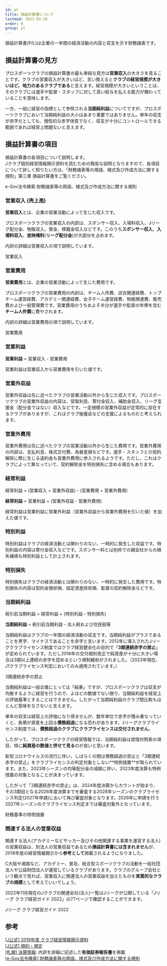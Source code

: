 ```yaml
---
id: pl
title: 損益計算書について
lastmod: 2023-03-26
order: 0
group: pl
---
```



損益計算書(P/L)は企業の一年間の経済活動の内容と収支を示す財務諸表です。

## 損益計算書の見方

プロスポーツクラブの損益計算書の最も単純な見方は**営業収入**の大きさを見ることです。クラブの営業収入が大きいほど、言い換えると**クラブの経営規模が大きいほど、地力のあるクラブである**と言えます。経営規模が大きいということは、そのクラブには選手や監督・スタッフに対して高い給与を払える能力が備わっていることを意味します。

一方、一般に経営の指標として参照される**当期純利益**についてですが、プロスポーツクラブにおいて当期純利益の大小はあまり重要ではありません。単年の収支が赤字だとしても、慢性的な赤字体質でなく、収支が十分にコントロールできる範囲であれば経営上問題ないと言えます。

## 損益計算書の項目

損益計算書の各項目について説明します。  
Jクラブ個別経営情報開示資料を読むための簡易な説明となりますので、各項目について詳しく知りたい方は、「財務諸表等の用語、様式及び作成方法に関する規則」第三章 損益計算書をご覧ください。

<PanelLink href="https://elaws.e-gov.go.jp/document?lawid=338M50000040059_20210924_503M60000002061">e-Gov法令検索 財務諸表等の用語、様式及び作成方法に関する規則</PanelLink>

<PLFigure />

### 営業収入 (売上高)

**営業収入**とは、企業の営業活動によって生じた収入です。

プロスポーツクラブの営業収入の内訳は、スポンサー収入、入場料収入、Jリーグ配分金、物販収入、賞金、移籍金収入などです。このうち**スポンサー収入**、**入場料収入**、**放映権料**(**リーグ配分金**)が大部分を占めます。

内訳の詳細は営業収入の項で説明しています。

<PanelLink href="/docs/revenue/">営業収入</PanelLink>

### 営業費用

**営業費用**とは、企業の営業活動によって生じた費用です。

プロスポーツクラブの営業費用の内訳は、チーム人件費、試合関連経費、トップチーム運営経費、アカデミー関連経費、女子チーム運営経費、物販関連費、販売費および一般管理費です。営業費用のうちおよそ半分が選手や監督の年俸を含む**チーム人件費**に費やされます。

内訳の詳細は営業費用の項で説明しています。

<PanelLink href="/docs/expense/">営業費用</PanelLink>

### 営業利益

<Alert severity="info">**営業利益** = 営業収入 - 営業費用</Alert>

営業利益は営業収入から営業費用を引いた値です。

### 営業外収益

営業外収益は先に述べたクラブの営業活動以外から生じた収入です。プロスポーツクラブの営業外収益の内容は、受取利息、寄付金収入、補助金収入、リーグ支援金（配分金ではない）収入などです。一定規模の営業外収益が定常的に存在するクラブがありますが、これはクラブ後援会などの支援によるものだと考えられます。

### 営業外費用

営業外費用は先に述べたクラブの営業活動以外から生じた費用です。営業外費用の内容は、支払利息、株式交付費、為替差損などです。選手・スタッフとの契約解除に際に生じる違約金も営業外費用に参入されるようです。ただし、これはクラブによって異なっていて、契約解除金を特別損失に含める場合もあります。

### 経常利益

<Alert severity="info">経常利益 = (営業収入 + 営業外収益) - (営業費用 + 営業外費用)</Alert>

<Alert severity="info">**経常利益** = 営業利益 + (営業外収益 - 営業外費用)</Alert>

経常利益は営業利益に営業外利益（営業外収益から営業外費用を引いた値）を加えた値です。

### 特別利益

特別利益はクラブの経済活動とは関わりのない、一時的に発生した収益です。特別利益の内容は寄付金収入などです。スポンサー料とは別枠での親会社からの損失補填も特別利益として計上されます。

### 特別損失

特別損失はクラブの経済活動とは関わりのない、一時的に発生した費用です。特別損失の内容は契約金償却損、固定資産除却損、監督の契約解除金などです。

### 当期純利益

<Alert severity="info">税引前当期利益 = 経常利益 + (特別利益 - 特別損失)</Alert>

<Alert severity="info">**当期純利益** = 税引前当期利益 - 法人税および住民税等</Alert>

当期純利益はクラブの一年間の経済活動の収支です。当期純利益がプラスであることを黒字、マイナスであることを赤字と言います。2012年に導入されたJリーグクラブライセンス制度ではクラブ経営健全化の目的で「**3期連続赤字の禁止**」が定められています。ただし2018年の交付規則改正で純資産が十分に大きい場合は3期以上連続の赤字を認めるという規制緩和がされました。（2023年現在、J1クラブライセンス判定においてのみ適用されています。）

<PanelLink href="/docs/license/pl/">3期連続赤字の禁止</PanelLink>

当期純利益は一般企業にとっては「結果」ですが、プロスポーツクラブは収支が均衡するように経営を行うので、よほどの数値でない限り、当期純利益を経営上の評価基準とすることはできません。したがって当期純利益のクラブ間比較もほとんど意味をなさないと言えます。

単年の収支は経営上の評価になり得ませんが、数年単位で赤字が積み重なっていくと、負債が資産を上回る**債務超過**になる恐れがあります。Jリーグクラブライセンス制度では、**債務超過のクラブにクラブライセンスは交付されません**。

したがって、プロスポーツクラブの経営情報では、当期純利益は貸借対照表の項目、特に**純資産の数値と併せて見る**のが良いと思います。

<Alert severity="warning" title="財務基準の特例措置について">
  新型コロナウイルスの流行に伴い、しばらくの間は債務超過の禁止と「3期連続赤字の禁止」をクラブライセンスの判定対象としない**特例措置**が取られています。また、2023年シーズンの均等配分金の減額に伴い、2023年度決算も特例措置の対象となることが決まっています。

  したがって「3期連続赤字の禁止」は、2024年度決算からカウントが始まり、その3期目となる2026年度決算までを審査する2028年シーズンのクラブライセンス判定(2027年申請)において再び審査対象となります。2026年に申請を行う2027年シーズンのクラブライセンス判定までは審査対象外となっています。
</Alert>

<PanelLink href="/docs/license/">財務基準の特例措置</PanelLink>

### 関連する法人の営業収益

関連する法人(アカデミーなどサッカー及びその他関連する事業を運営する法人)の営業収益は、別法人の営業収益であるため**損益計算書には含まれません**が、2018年度の経営情報開示から**参考として**掲載されるようになりました。

C大阪や湘南など、アカデミー、普及、総合型スポーツクラブの活動を一般社団法人や公益財団法人が運営しているクラブがあります。クラブのグループ会社という観点で見れば、営業収入に関連法人の営業収益を加えたものを**実質的なクラブの規模**として考えていいでしょう。

2022年11月現在のJクラブの関連会社(法人)一覧はJリーグが公開している「Jリーグ クラブ経営ガイド 2022」の77ページで確認することができます。

<PanelLink href="https://aboutj.jleague.jp/corporate//wp-content/themes/j_corp/assets/pdf/Jleague_club_guide2022.pdf#page=77">Jリーグ クラブ経営ガイド 2022</PanelLink>

## 参考

[[J公式] 2019年度 クラブ経営情報開示資料](https://www.jleague.jp/docs/aboutj/club-h31kaiji_001.pdf)  
[[J公式] 規約・規定](https://aboutj.jleague.jp/corporate/regulation/)  
[[札幌] 決算情報](https://www.consadole-sapporo.jp/club/settlement/): 内訳を詳細に記述した**有価証券報告書**を掲載  
[[e-Gov法令検索] 財務諸表等の用語、様式及び作成方法に関する規則](https://elaws.e-gov.go.jp/document?lawid=338M50000040059_20210924_503M60000002061)
